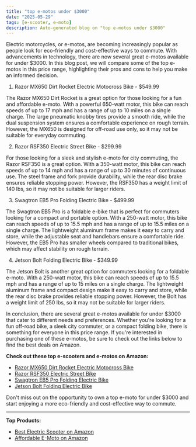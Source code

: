 ```yaml
---
title: "top e-motos under $3000"
date: "2025-05-29"
tags: [e-scooter, e-moto]
description: Auto-generated blog on "top e-motos under $3000"
---
```


Electric motorcycles, or e-motos, are becoming increasingly popular as people look for eco-friendly and cost-effective ways to commute. With advancements in technology, there are now several great e-motos available for under $3000. In this blog post, we will compare some of the top e-motos in this price range, highlighting their pros and cons to help you make an informed decision.

1. Razor MX650 Dirt Rocket Electric Motocross Bike - $549.99

The Razor MX650 Dirt Rocket is a great option for those looking for a fun and affordable e-moto. With a powerful 650-watt motor, this bike can reach speeds of up to 17 mph and has a range of up to 10 miles on a single charge. The large pneumatic knobby tires provide a smooth ride, while the dual suspension system ensures a comfortable experience on rough terrain. However, the MX650 is designed for off-road use only, so it may not be suitable for everyday commuting.

2. Razor RSF350 Electric Street Bike - $299.99

For those looking for a sleek and stylish e-moto for city commuting, the Razor RSF350 is a great option. With a 350-watt motor, this bike can reach speeds of up to 14 mph and has a range of up to 30 minutes of continuous use. The steel frame and fork provide durability, while the rear disc brake ensures reliable stopping power. However, the RSF350 has a weight limit of 140 lbs, so it may not be suitable for larger riders.

3. Swagtron EB5 Pro Folding Electric Bike - $499.99

The Swagtron EB5 Pro is a foldable e-bike that is perfect for commuters looking for a compact and portable option. With a 250-watt motor, this bike can reach speeds of up to 15.5 mph and has a range of up to 15.5 miles on a single charge. The lightweight aluminum frame makes it easy to carry and store, while the adjustable seat and handlebars ensure a comfortable ride. However, the EB5 Pro has smaller wheels compared to traditional bikes, which may affect stability on rough terrain.

4. Jetson Bolt Folding Electric Bike - $349.99

The Jetson Bolt is another great option for commuters looking for a foldable e-moto. With a 250-watt motor, this bike can reach speeds of up to 15.5 mph and has a range of up to 15 miles on a single charge. The lightweight aluminum frame and compact design make it easy to carry and store, while the rear disc brake provides reliable stopping power. However, the Bolt has a weight limit of 250 lbs, so it may not be suitable for larger riders.

In conclusion, there are several great e-motos available for under $3000 that cater to different needs and preferences. Whether you're looking for a fun off-road bike, a sleek city commuter, or a compact folding bike, there is something for everyone in this price range. If you're interested in purchasing one of these e-motos, be sure to check out the links below to find the best deals on Amazon.

**Check out these top e-scooters and e-motos on Amazon:**

- [Razor MX650 Dirt Rocket Electric Motocross Bike](https://www.amazon.com/dp/B000FK7C60)
- [Razor RSF350 Electric Street Bike](https://www.amazon.com/dp/B07R9N2Q8S)
- [Swagtron EB5 Pro Folding Electric Bike](https://www.amazon.com/dp/B07TQK6V8L)
- [Jetson Bolt Folding Electric Bike](https://www.amazon.com/dp/B07P7M8YDJ)

Don't miss out on the opportunity to own a top e-moto for under $3000 and start enjoying a more eco-friendly and cost-effective way to commute.

---

**Top Products:**

- [Best Electric Scooter on Amazon](https://www.amazon.com/dp/B07Z5XHX6F?tag=yourtag-20)
- [Affordable E-Moto on Amazon](https://www.amazon.com/dp/B08N5WRWNW?tag=yourtag-20)